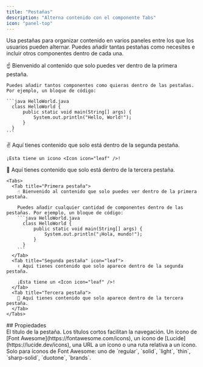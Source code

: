 ```yaml
---
title: "Pestañas"
description: "Alterna contenido con el componente Tabs"
icon: "panel-top"
---
```


Usa pestañas para organizar contenido en varios paneles entre los que los usuarios pueden alternar. Puedes añadir tantas pestañas como necesites e incluir otros componentes dentro de cada una.

<Tabs>
  <Tab title="Primera pestaña">
    ☝️ Bienvenido al contenido que solo puedes ver dentro de la primera pestaña.

    Puedes añadir tantos componentes como quieras dentro de las pestañas. Por ejemplo, un bloque de código:

    ```java HelloWorld.java
      class HelloWorld {
          public static void main(String[] args) {
              System.out.println("Hello, World!");
          }
      }
    ```
  </Tab>

  <Tab title="Segunda pestaña" icon="leaf">
    ✌️ Aquí tienes contenido que solo está dentro de la segunda pestaña.

    ¡Esta tiene un icono <Icon icon="leaf" />!
  </Tab>

  <Tab title="Tercera pestaña">
    💪 Aquí tienes contenido que solo está dentro de la tercera pestaña.
  </Tab>
</Tabs>

````mdx Ejemplo de pestañas
<Tabs>
  <Tab title="Primera pestaña">
    ☝️ Bienvenido al contenido que solo puedes ver dentro de la primera pestaña.

    Puedes añadir cualquier cantidad de componentes dentro de las pestañas. Por ejemplo, un bloque de código:
    ```java HelloWorld.java
      class HelloWorld {
          public static void main(String[] args) {
              System.out.println("¡Hola, mundo!");
          }
      }
    ```
  </Tab>
  <Tab title="Segunda pestaña" icon="leaf">
    ✌️ Aquí tienes contenido que solo aparece dentro de la segunda pestaña.

    ¡Esta tiene un <Icon icon="leaf" />!
  </Tab>
  <Tab title="Tercera pestaña">
    💪 Aquí tienes contenido que solo aparece dentro de la tercera pestaña.
  </Tab>
</Tabs>
````


<div id="properties">
  ## Propiedades
</div>

<ResponseField name="title" type="string" required>
  El título de la pestaña. Los títulos cortos facilitan la navegación.
</ResponseField>

<ResponseField name="icon" type="string">
  Un ícono de [Font Awesome](https://fontawesome.com/icons), un ícono de [Lucide](https://lucide.dev/icons), una URL a un ícono o una ruta relativa a un ícono.
</ResponseField>

<ResponseField name="iconType" type="string">
  Solo para íconos de Font Awesome: uno de `regular`, `solid`, `light`, `thin`, `sharp-solid`, `duotone`, `brands`.
</ResponseField>
